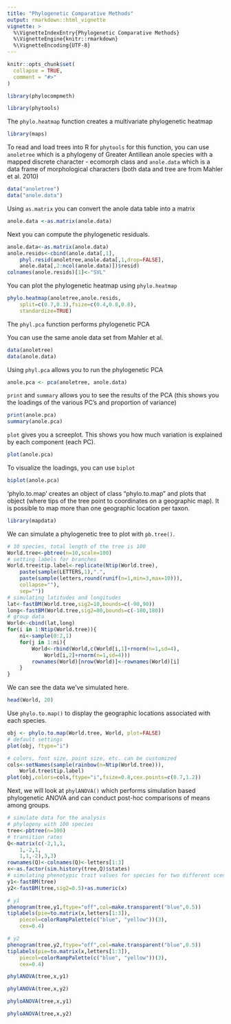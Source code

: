 ```yaml
---
title: "Phylogenetic Comparative Methods"
output: rmarkdown::html_vignette
vignette: >
  %\VignetteIndexEntry{Phylogenetic Comparative Methods}
  %\VignetteEngine{knitr::rmarkdown}
  %\VignetteEncoding{UTF-8}
---
```


```r
knitr::opts_chunk$set(
  collapse = TRUE,
  comment = "#>"
)
```

```r
library(phylocompmeth)
```

```r
library(phytools)
```

The <code>phylo.heatmap</code> function creates a multivariate phylogenetic heatmap

```r
library(maps)
```

To read and load trees into R for <code>phytools</code> for this function, you can use <code>anoletree</code> which is a phylogeny of Greater Antillean anole species with a mapped discrete character - ecomorph class and <code>anole.data</code> which is a data frame of morphological characters (both data and tree are from Mahler et al. 2010)

```r
data("anoletree")
data("anole.data")
```

Using <code>as.matrix</code> you can convert the anole data table into a matrix 

```r
anole.data <-as.matrix(anole.data)
```

Next you can compute the phylogenetic residuals. 

```r
anole.data<-as.matrix(anole.data)
anole.resids<-cbind(anole.data[,1],
    phyl.resid(anoletree,anole.data[,1,drop=FALSE],
    anole.data[,2:ncol(anole.data)])$resid)
colnames(anole.resids)[1]<-"SVL"

```

You can plot the phylogenetic heatmap using <code>phylo.heatmap</code>

```r
phylo.heatmap(anoletree,anole.resids,
    split=c(0.7,0.3),fsize=c(0.4,0.8,0.8),
    standardize=TRUE)
```

The <code>phyl.pca</code> function performs phylogenetic PCA

You can use the same anole data set from Mahler et al. 

```r
data(anoletree)
data(anole.data)
```

Using <code>phyl.pca</code> allows you to run the phylogenetic PCA 
```r
anole.pca <- pca(anoletree, anole.data)
```

<code>print</code> and <code>summary</code> allows you to see the results of the PCA (this shows you the loadings of the various PC's and proportion of variance)

```r
print(anole.pca)
summary(anole.pca)
```

<code>plot</code> gives you a screeplot. This shows you how much variation is explained by each component (each PC).
```r
plot(anole.pca)
```

To visualize the loadings, you can use <code>biplot</code>

```r
biplot(anole.pca)
```

'phylo.to.map' creates an object of class "phylo.to.map" and plots that object (where tips of the tree point to coordinates on a geographic map). It is possible to map more than one geographic location per taxon.

```r
library(mapdata)
```

We can simulate a phylogenetic tree to plot with <code>pb.tree()</code>.

```r
# 10 species, total length of the tree is 100
World.tree<-pbtree(n=10,scale=100)
# setting labels for branches
World.tree$tip.label<-replicate(Ntip(World.tree),
    paste(sample(LETTERS,1),".",
    paste(sample(letters,round(runif(n=1,min=3,max=10))),
    collapse=""),
    sep=""))
# simulating latitudes and longitudes
lat<-fastBM(World.tree,sig2=10,bounds=c(-90,90))
long<-fastBM(World.tree,sig2=80,bounds=c(-180,180))
# group data
World<-cbind(lat,long)
for(i in 1:Ntip(World.tree)){
    ni<-sample(0:2,1)
    for(j in 1:ni){ 
        World<-rbind(World,c(World[i,1]+rnorm(n=1,sd=4),
            World[i,2]+rnorm(n=1,sd=4)))
        rownames(World)[nrow(World)]<-rownames(World)[i]
    }
}

```

We can see the data we've simulated here.
```r
head(World, 20)
```

Use <code>phylo.to.map()</code> to display the geographic locations associated with each species.
```r
obj <- phylo.to.map(World.tree, World, plot=FALSE)
# default settings
plot(obj, ftype="i")

# colors, font size, point size, etc. can be customized
cols<-setNames(sample(rainbow(n=Ntip(World.tree))),
    World.tree$tip.label)
plot(obj,colors=cols,ftype="i",fsize=0.8,cex.points=c(0.7,1.2))
```

Next, we will look at <code>phylANOVA()</code> which performs simulation based phylogenetic ANOVA and can conduct post-hoc comparisons of means among groups.

```r
# simulate data for the analysis
# phylogeny with 100 species
tree<-pbtree(n=100)
# transition rates
Q<-matrix(c(-2,1,1,
    1,-2,1,
    1,1,-2),3,3)
rownames(Q)<-colnames(Q)<-letters[1:3]
x<-as.factor(sim.history(tree,Q)$states)
# simulating phenotypic trait values for species for two different scenarios
y1<-fastBM(tree)
y2<-fastBM(tree,sig2=0.5)+as.numeric(x)
```


```r
# y1
phenogram(tree,y1,ftype="off",col=make.transparent("blue",0.5))
tiplabels(pie=to.matrix(x,letters[1:3]),
    piecol=colorRampPalette(c("blue", "yellow"))(3),
    cex=0.4)

# y2
phenogram(tree,y2,ftype="off",col=make.transparent("blue",0.5))
tiplabels(pie=to.matrix(x,letters[1:3]),
    piecol=colorRampPalette(c("blue", "yellow"))(3),
    cex=0.4)
```

```r
phylANOVA(tree,x,y1)

phylANOVA(tree,x,y2)
```

```r
phyloANOVA(tree,x,y1)

phyloANOVA(tree,x,y2)
```
